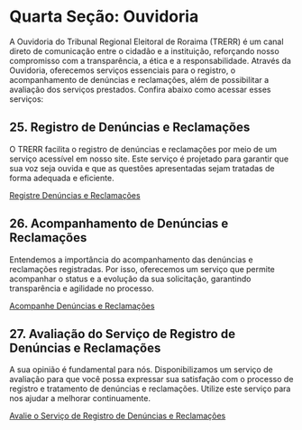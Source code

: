 # Quarta Seção: Ouvidoria

A Ouvidoria do Tribunal Regional Eleitoral de Roraima (TRERR) é um canal direto de comunicação entre o cidadão e a instituição, reforçando nosso compromisso com a transparência, a ética e a responsabilidade. Através da Ouvidoria, oferecemos serviços essenciais para o registro, o acompanhamento de denúncias e reclamações, além de possibilitar a avaliação dos serviços prestados. Confira abaixo como acessar esses serviços:

## 25. Registro de Denúncias e Reclamações

O TRERR facilita o registro de denúncias e reclamações por meio de um serviço acessível em nosso site. Este serviço é projetado para garantir que sua voz seja ouvida e que as questões apresentadas sejam tratadas de forma adequada e eficiente.

[Registre Denúncias e Reclamações](00.diversos/pagina.em.construcao.qmd)  
<!-- Endereço original: 04.ouvidoria/25.registro.denuncias.reclamacoes.qmd -->

## 26. Acompanhamento de Denúncias e Reclamações

Entendemos a importância do acompanhamento das denúncias e reclamações registradas. Por isso, oferecemos um serviço que permite acompanhar o status e a evolução da sua solicitação, garantindo transparência e agilidade no processo.

[Acompanhe Denúncias e Reclamações](00.diversos/pagina.em.construcao.qmd)  
<!-- Endereço original: 04.ouvidoria/26.acompanhamento.denuncias.reclamacoes.qmd -->

## 27. Avaliação do Serviço de Registro de Denúncias e Reclamações

A sua opinião é fundamental para nós. Disponibilizamos um serviço de avaliação para que você possa expressar sua satisfação com o processo de registro e tratamento de denúncias e reclamações. Utilize este serviço para nos ajudar a melhorar continuamente.

[Avalie o Serviço de Registro de Denúncias e Reclamações](00.diversos/pagina.em.construcao.qmd)  
<!-- Endereço original: 04.ouvidoria/27.avaliacao.servico.qmd -->
